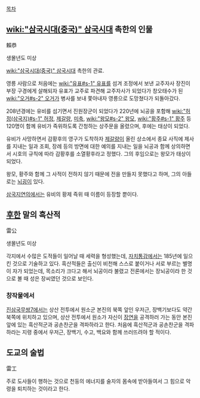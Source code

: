 [[목차]]
== [[wiki:"삼국시대(중국)" 삼국시대]] 촉한의 인물 ==
賴恭

생몰년도 미상

[[wiki:"삼국시대(중국)" 삼국시대]] 촉한의 관료.

영릉 사람으로 처음에는 [[wiki:"유표#s-1" 유표]]를 섬겨 조정에서 보낸 교주자사 장진이 부장 구경에게 살해되자 유표가 교주로 파견해 교주자사가 되었다가 창오태수가 된 [[wiki:"오거#s-2" 오거]]가 병사를 보내 쫓아내자 영릉으로 도망쳤다가 되돌아갔다.

208년경에는 유비를 섬기면서 진원장군이 되었다가 220년에 뇌공을 포함해 [[wiki:"허정(삼국지)#s-1" 허정]], [[제갈량]], [[미축]], [[wiki:"왕모#s-2" 왕모]], [[wiki:"황주#s-1" 황주]] 등 120명이 함께 유비가 즉위하도록 간청하는 상주문을 올렸으며, 후에는 태상이 되었다.

유비가 사망하면서 감황후의 영구가 도착하자 [[제갈량]]이 올린 상소에서 종묘 사직에 제사를 지내는 일과 조회, 장례 등의 방면에 대한 예의를 지내는 일을 뇌공과 함께 상의하면서 시호의 규칙에 따라 감황후를 소열황후라고 정했다. 그의 후임으로는 왕모가 태상이 되었다.

왕모, 황주와 함께 그 사적이 전하지 않기 때문에 전을 만들지 못했다고 하며, 그의 아들로는 [[뇌굉]]이 있다.

[[삼국지연의]]에서는 유비의 황제 즉위 때 이름이 등장할 뿐이다.

== [[후한]] 말의 흑산적 ==
雷公

생몰년도 미상

각지에서 수많은 도적들이 일어날 때 세력을 형성했는데, [[자치통감]]에서는 185년에 일으킨 것으로 기술하고 있다. 흑산적들은 출신이 비천해 스스로 붙이거나 서로 부르는 별명이 자가 되었는데, 목소리가 크다고 해서 뇌공이라 불렸고 전론에서는 장뇌공이라 한 것으로 볼 때 성은 장씨였던 것으로 보인다.

=== 창작물에서 ===
[[진삼국무쌍7]]에서는 상산 전투에서 원소군 본진의 북쪽 앞인 우저근, 장백기보다도 약간 북쪽에 위치하고 있으며, 상산 전투에서 원소가 자신이 [[장연]]을 공격하러 가는 동안 본진 앞에 있는 흑산적군과 공손찬군을 격파하라고 한다. 처음에 흑산적군과 공손찬군을 격파하라는 지령 중에서 우저근, 장백기, 수고, 백요와 함께 쓰러뜨려야 할 적이다.

== 도교의 술법 ==
雷工

주로 도사들이 행하는 것으로 천둥의 에너지를 술자의 몸속에 받아들여서 그 힘으로 악령을 퇴치하는 것이라고 한다.
